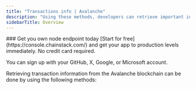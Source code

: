 ---
title: "Transactions info | Avalanche"
description: "Using these methods, developers can retrieve important information about transactions on the Avalanche blockchain. This information is crucial in building applications that monitor, track, and analyze transactions on the Avalanche network."
sidebarTitle: Overview
---

<Check>
  ### Get you own node endpoint today
  [Start for free](https://console.chainstack.com/) and get your app to production levels immediately. No credit card required.

  You can sign up with your GitHub, X, Google, or Microsoft account.
</Check>

Retrieving transaction information from the Avalanche blockchain can be done by using the following methods:

<CardGroup>
  <Card title="eth_getTransactionByHash" href="/reference/avalanche_node_api/transactions_info/eth_getTransactionByHash" icon="angle-right" horizontal />
  <Card title="eth_getTransactionReceipt" href="/reference/avalanche_node_api/transactions_info/eth_getTransactionReceipt" icon="angle-right" horizontal />
  <Card title="eth_getTransactionByBlockHashAndIndex" href="/reference/avalanche_node_api/transactions_info/eth_getTransactionByBlockHashAndIndex" icon="angle-right" horizontal />
  <Card title="eth_getTransactionByBlockNumberAndIndex" href="/reference/avalanche_node_api/transactions_info/eth_getTransactionByBlockNumberAndIndex" icon="angle-right" horizontal />
  <Card title="eth_newPendingTransactionFilter" href="/reference/avalanche_node_api/transactions_info/eth_newPendingTransactionFilter" icon="angle-right" horizontal />
</CardGroup>

